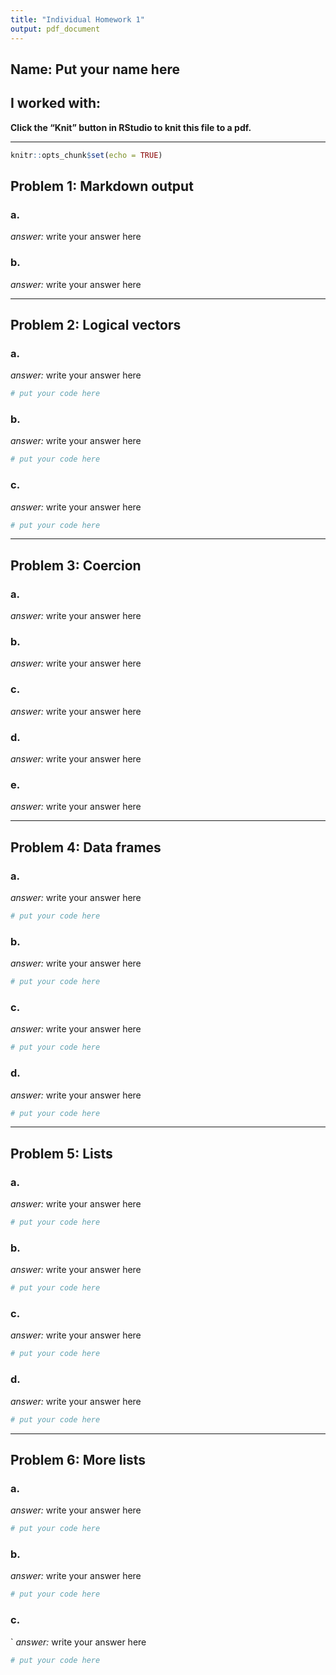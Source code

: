 ```yaml
---
title: "Individual Homework 1"
output: pdf_document
---
```


## Name: Put your name here

## I worked with: 

**Click the "Knit" button in RStudio to knit this file to a pdf.**

--------------------------------------------

```r
knitr::opts_chunk$set(echo = TRUE)
```


## Problem 1: Markdown output


### a. 

*answer:* write your answer here



### b.

*answer:* write your answer here



---------------------------

## Problem 2: Logical vectors 

### a.

*answer:* write your answer here

```r
# put your code here
```


### b. 

*answer:* write your answer here

```r
# put your code here
```

### c. 

*answer:* write your answer here

```r
# put your code here
```

-------------------------------------------

## Problem 3: Coercion

### a.

*answer:* write your answer here



### b. 

*answer:* write your answer here



### c. 

*answer:* write your answer here



### d.

*answer:* write your answer here



### e.

*answer:* write your answer here


-----------------------------------------------

## Problem 4: Data frames


### a. 

*answer:* write your answer here

```r
# put your code here
```

### b. 

*answer:* write your answer here

```r
# put your code here
```

### c. 

*answer:* write your answer here

```r
# put your code here
```

### d. 

*answer:* write your answer here

```r
# put your code here
```

--------------------------

## Problem 5: Lists


### a. 

*answer:* write your answer here

```r
# put your code here
```

### b. 

*answer:* write your answer here

```r
# put your code here
```

### c. 

*answer:* write your answer here

```r
# put your code here
```

### d. 

*answer:* write your answer here

```r
# put your code here
```

---------------------------------

## Problem 6: More lists

### a. 


*answer:* write your answer here

```r
# put your code here
```


### b. 

*answer:* write your answer here

```r
# put your code here
```

### c. 
`
*answer:* write your answer here

```r
# put your code here
```

